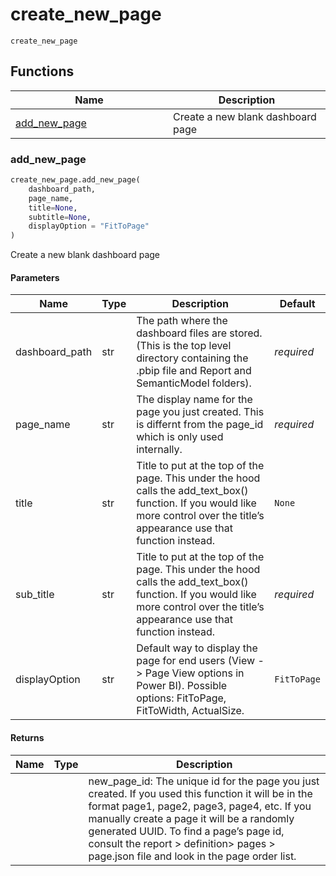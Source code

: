 # create_new_page { #powerbpy.create_new_page }

`create_new_page`



## Functions

| Name | Description |
| --- | --- |
| [add_new_page](#powerbpy.create_new_page.add_new_page) | Create a new blank dashboard page |

### add_new_page { #powerbpy.create_new_page.add_new_page }

```python
create_new_page.add_new_page(
    dashboard_path,
    page_name,
    title=None,
    subtitle=None,
    displayOption = "FitToPage"
)
```

Create a new blank dashboard page

#### Parameters {.doc-section .doc-section-parameters}

| Name           | Type | Description                                                                                                                                                                       | Default     |
|----------------|------|-----------------------------------------------------------------------------------------------------------------------------------------------------------------------------------|-------------|
| dashboard_path | str  | The path where the dashboard files are stored. (This is the top level directory containing the .pbip file and Report and SemanticModel folders).                                  | _required_  |
| page_name      | str  | The display name for the page you just created. This is differnt from the page_id which is only used internally.                                                                  | _required_  |
| title          | str  | Title to put at the top of the page. This under the hood calls the add_text_box() function. If you would like more control over the title's appearance use that function instead. | `None`      |
| sub_title      | str  | Title to put at the top of the page. This under the hood calls the add_text_box() function. If you would like more control over the title's appearance use that function instead. | _required_  |
| displayOption  | str  | Default way to display the page for end users (View -> Page View options in Power BI). Possible options: FitToPage, FitToWidth, ActualSize.                                       | `FitToPage` |

#### Returns {.doc-section .doc-section-returns}

| Name   | Type   | Description                                                                                                                                                                                                                                                                                                                          |
|--------|--------|--------------------------------------------------------------------------------------------------------------------------------------------------------------------------------------------------------------------------------------------------------------------------------------------------------------------------------------|
|        |        | new_page_id: The unique id for the page you just created. If you used this function it will be in the format page1, page2, page3, page4, etc. If you manually create a page it will be a randomly generated UUID. To find a page's page id, consult the report > definition> pages > page.json file and look in the page order list. |
